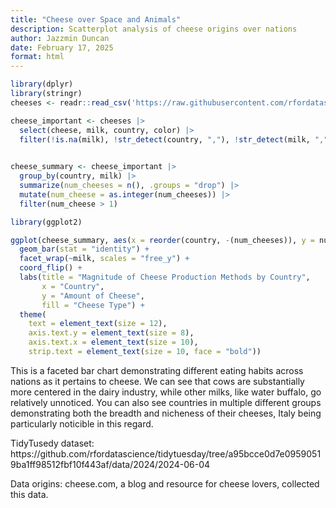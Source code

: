 ```yaml
---
title: "Cheese over Space and Animals"
description: Scatterplot analysis of cheese origins over nations
author: Jazzmin Duncan
date: February 17, 2025
format: html
---
```


```r

library(dplyr)
library(stringr)
cheeses <- readr::read_csv('https://raw.githubusercontent.com/rfordatascience/tidytuesday/main/data/2024/2024-06-04/cheeses.csv')

cheese_important <- cheeses |> 
  select(cheese, milk, country, color) |>
  filter(!is.na(milk), !str_detect(country, ","), !str_detect(milk, ","))

         
cheese_summary <- cheese_important |> 
  group_by(country, milk) |> 
  summarize(num_cheeses = n(), .groups = "drop") |>
  mutate(num_cheese = as.integer(num_cheeses)) |>
  filter(num_cheese > 1)
```

```r
library(ggplot2)

ggplot(cheese_summary, aes(x = reorder(country, -(num_cheeses)), y = num_cheeses, fill = milk)) +
  geom_bar(stat = "identity") +
  facet_wrap(~milk, scales = "free_y") +
  coord_flip() +
  labs(title = "Magnitude of Cheese Production Methods by Country",
       x = "Country",
       y = "Amount of Cheese",
       fill = "Cheese Type") +
  theme(
    text = element_text(size = 12),
    axis.text.y = element_text(size = 8),
    axis.text.x = element_text(size = 10),
    strip.text = element_text(size = 10, face = "bold"))

```
This is a faceted bar chart demonstrating different eating habits across nations as it pertains to cheese. We can see that cows are substantially more centered in the dairy industry, while other milks, like water buffalo, go relatively unnoticed. You can also see countries in multiple different groups demonstrating both the breadth and nicheness of their cheeses, Italy being particularly noticible in this regard. 

TidyTusedy dataset: https://github.com/rfordatascience/tidytuesday/tree/a95bcce0d7e09590519ba1ff98512fbf10f443af/data/2024/2024-06-04

Data origins: cheese.com, a blog and resource for cheese lovers, collected this data. 

